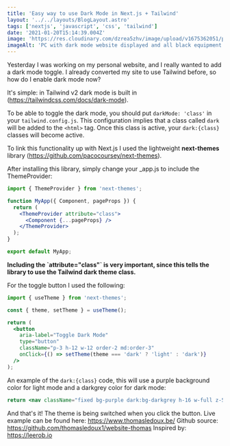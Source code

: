 ```yaml
---
title: 'Easy way to use Dark Mode in Next.js + Tailwind'
layout: '../../layouts/BlogLayout.astro'
tags: ['nextjs', 'javascript', 'css', 'tailwind']
date: '2021-01-20T15:14:39.004Z'
image: 'https://res.cloudinary.com/dzrea5zhv/image/upload/v1675362051/photo-1574081105756-3c8d8ed70198_ne2zqb'
imageAlt: 'PC with dark mode website displayed and all black equipment around it'
---
```


Yesterday I was working on my personal website, and I really wanted to add a dark
mode toggle. I already converted my site to use Tailwind before, so how do I enable
dark mode now?

It's simple: in Tailwind v2 dark mode is built in (https://tailwindcss.com/docs/dark-mode).

To be able to toggle the dark mode, you should put `darkMode: 'class'` in your `tailwind.config.js`.
This configuration implies that a class called `dark` will be added to the `<html>` tag.
Once this class is active, your `dark:{class}` classes will become active.

To link this functionality up with Next.js I used the lightweight <b>next-themes</b> library (https://github.com/pacocoursey/next-themes).

After installing this library, simply change your \_app.js to include the ThemeProvider:

```jsx
import { ThemeProvider } from 'next-themes';

function MyApp({ Component, pageProps }) {
  return (
    <ThemeProvider attribute="class">
      <Component {...pageProps} />
    </ThemeProvider>
  );
}

export default MyApp;
```

<b>
  Including the `attribute="class"` is very important, since this tells the
  library to use the Tailwind dark theme class.
</b>

For the toggle button I used the following:

```jsx
import { useTheme } from 'next-themes';

const { theme, setTheme } = useTheme();

return (
  <button
    aria-label="Toggle Dark Mode"
    type="button"
    className="p-3 h-12 w-12 order-2 md:order-3"
    onClick={() => setTheme(theme === 'dark' ? 'light' : 'dark')}
  />
);
```

An example of the `dark:{class}` code, this will use a purple background color for light mode and a darkgrey color for dark mode:

```jsx
return <nav className="fixed bg-purple dark:bg-darkgrey h-16 w-full z-50" />;
```

And that's it! The theme is being switched when you click the button.
Live example can be found here: https://www.thomasledoux.be/
Github source: https://github.com/thomasledoux1/website-thomas
Inspired by: https://leerob.io

